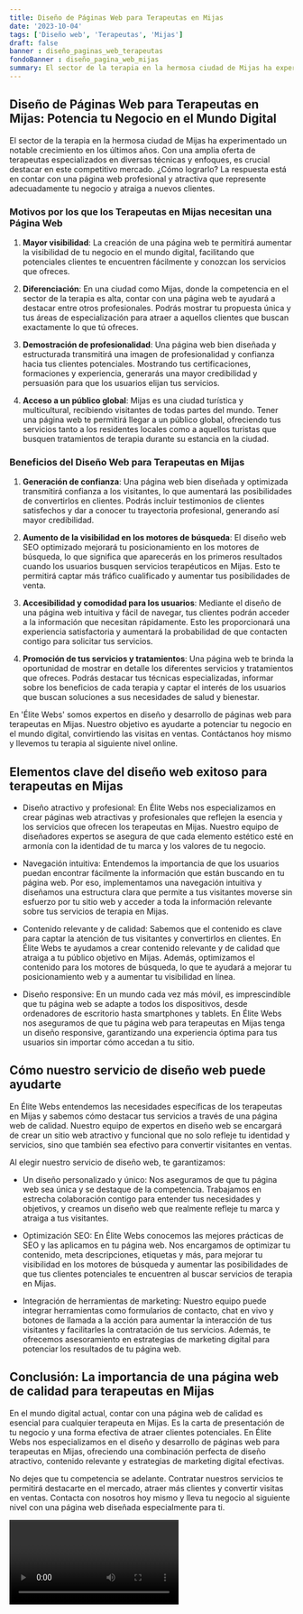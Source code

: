 ```yaml
---
title: Diseño de Páginas Web para Terapeutas en Mijas
date: '2023-10-04'
tags: ['Diseño web', 'Terapeutas', 'Mijas']
draft: false
banner : diseño_paginas_web_terapeutas
fondoBanner : diseño_pagina_web_mijas
summary: El sector de la terapia en la hermosa ciudad de Mijas ha experimentado un notable crecimiento en los últimos años. Con una amplia oferta de terapeutas especializados en diversas técnicas y enfoques, es crucial destacar en este competitivo mercado. ¿Cómo lograrlo? La respuesta está en contar con una página web profesional y atractiva que represente adecuadamente tu negocio y atraiga a nuevos clientes.
---
```


## **Diseño de Páginas Web para Terapeutas en Mijas: Potencia tu Negocio en el Mundo Digital**

El sector de la terapia en la hermosa ciudad de Mijas ha experimentado un notable crecimiento en los últimos años. Con una amplia oferta de terapeutas especializados en diversas técnicas y enfoques, es crucial destacar en este competitivo mercado. ¿Cómo lograrlo? La respuesta está en contar con una página web profesional y atractiva que represente adecuadamente tu negocio y atraiga a nuevos clientes.

### **Motivos por los que los Terapeutas en Mijas necesitan una Página Web**

1. **Mayor visibilidad**: La creación de una página web te permitirá aumentar la visibilidad de tu negocio en el mundo digital, facilitando que potenciales clientes te encuentren fácilmente y conozcan los servicios que ofreces.

2. **Diferenciación**: En una ciudad como Mijas, donde la competencia en el sector de la terapia es alta, contar con una página web te ayudará a destacar entre otros profesionales. Podrás mostrar tu propuesta única y tus áreas de especialización para atraer a aquellos clientes que buscan exactamente lo que tú ofreces.

3. **Demostración de profesionalidad**: Una página web bien diseñada y estructurada transmitirá una imagen de profesionalidad y confianza hacia tus clientes potenciales. Mostrando tus certificaciones, formaciones y experiencia, generarás una mayor credibilidad y persuasión para que los usuarios elijan tus servicios.

4. **Acceso a un público global**: Mijas es una ciudad turística y multicultural, recibiendo visitantes de todas partes del mundo. Tener una página web te permitirá llegar a un público global, ofreciendo tus servicios tanto a los residentes locales como a aquellos turistas que busquen tratamientos de terapia durante su estancia en la ciudad.

### **Beneficios del Diseño Web para Terapeutas en Mijas**

1. **Generación de confianza**: Una página web bien diseñada y optimizada transmitirá confianza a los visitantes, lo que aumentará las posibilidades de convertirlos en clientes. Podrás incluir testimonios de clientes satisfechos y dar a conocer tu trayectoria profesional, generando así mayor credibilidad.

2. **Aumento de la visibilidad en los motores de búsqueda**: El diseño web SEO optimizado mejorará tu posicionamiento en los motores de búsqueda, lo que significa que aparecerás en los primeros resultados cuando los usuarios busquen servicios terapéuticos en Mijas. Esto te permitirá captar más tráfico cualificado y aumentar tus posibilidades de venta.

3. **Accesibilidad y comodidad para los usuarios**: Mediante el diseño de una página web intuitiva y fácil de navegar, tus clientes podrán acceder a la información que necesitan rápidamente. Esto les proporcionará una experiencia satisfactoria y aumentará la probabilidad de que contacten contigo para solicitar tus servicios.

4. **Promoción de tus servicios y tratamientos**: Una página web te brinda la oportunidad de mostrar en detalle los diferentes servicios y tratamientos que ofreces. Podrás destacar tus técnicas especializadas, informar sobre los beneficios de cada terapia y captar el interés de los usuarios que buscan soluciones a sus necesidades de salud y bienestar.

En 'Élite Webs' somos expertos en diseño y desarrollo de páginas web para terapeutas en Mijas. Nuestro objetivo es ayudarte a potenciar tu negocio en el mundo digital, convirtiendo las visitas en ventas. Contáctanos hoy mismo y llevemos tu terapia al siguiente nivel online.

<GifSeo />

<Cta />

## Elementos clave del diseño web exitoso para terapeutas en Mijas

- Diseño atractivo y profesional: En Élite Webs nos especializamos en crear páginas web atractivas y profesionales que reflejen la esencia y los servicios que ofrecen los terapeutas en Mijas. Nuestro equipo de diseñadores expertos se asegura de que cada elemento estético esté en armonía con la identidad de tu marca y los valores de tu negocio.

- Navegación intuitiva: Entendemos la importancia de que los usuarios puedan encontrar fácilmente la información que están buscando en tu página web. Por eso, implementamos una navegación intuitiva y diseñamos una estructura clara que permite a tus visitantes moverse sin esfuerzo por tu sitio web y acceder a toda la información relevante sobre tus servicios de terapia en Mijas.

- Contenido relevante y de calidad: Sabemos que el contenido es clave para captar la atención de tus visitantes y convertirlos en clientes. En Élite Webs te ayudamos a crear contenido relevante y de calidad que atraiga a tu público objetivo en Mijas. Además, optimizamos el contenido para los motores de búsqueda, lo que te ayudará a mejorar tu posicionamiento web y a aumentar tu visibilidad en línea.

- Diseño responsive: En un mundo cada vez más móvil, es imprescindible que tu página web se adapte a todos los dispositivos, desde ordenadores de escritorio hasta smartphones y tablets. En Élite Webs nos aseguramos de que tu página web para terapeutas en Mijas tenga un diseño responsive, garantizando una experiencia óptima para tus usuarios sin importar cómo accedan a tu sitio.

## Cómo nuestro servicio de diseño web puede ayudarte

En Élite Webs entendemos las necesidades específicas de los terapeutas en Mijas y sabemos cómo destacar tus servicios a través de una página web de calidad. Nuestro equipo de expertos en diseño web se encargará de crear un sitio web atractivo y funcional que no solo refleje tu identidad y servicios, sino que también sea efectivo para convertir visitantes en ventas.

Al elegir nuestro servicio de diseño web, te garantizamos:

- Un diseño personalizado y único: Nos aseguramos de que tu página web sea única y se destaque de la competencia. Trabajamos en estrecha colaboración contigo para entender tus necesidades y objetivos, y creamos un diseño web que realmente refleje tu marca y atraiga a tus visitantes.

- Optimización SEO: En Élite Webs conocemos las mejores prácticas de SEO y las aplicamos en tu página web. Nos encargamos de optimizar tu contenido, meta descripciones, etiquetas y más, para mejorar tu visibilidad en los motores de búsqueda y aumentar las posibilidades de que tus clientes potenciales te encuentren al buscar servicios de terapia en Mijas.

- Integración de herramientas de marketing: Nuestro equipo puede integrar herramientas como formularios de contacto, chat en vivo y botones de llamada a la acción para aumentar la interacción de tus visitantes y facilitarles la contratación de tus servicios. Además, te ofrecemos asesoramiento en estrategias de marketing digital para potenciar los resultados de tu página web.

## Conclusión: La importancia de una página web de calidad para terapeutas en Mijas

En el mundo digital actual, contar con una página web de calidad es esencial para cualquier terapeuta en Mijas. Es la carta de presentación de tu negocio y una forma efectiva de atraer clientes potenciales. En Élite Webs nos especializamos en el diseño y desarrollo de páginas web para terapeutas en Mijas, ofreciendo una combinación perfecta de diseño atractivo, contenido relevante y estrategias de marketing digital efectivas.

No dejes que tu competencia se adelante. Contratar nuestros servicios te permitirá destacarte en el mercado, atraer más clientes y convertir visitas en ventas. Contacta con nosotros hoy mismo y lleva tu negocio al siguiente nivel con una página web diseñada especialmente para ti.

<Video />

<CtaBot job='Terapeutas' city='Mijas'/>

<Gmaps query='Mijas+españa+maps' />